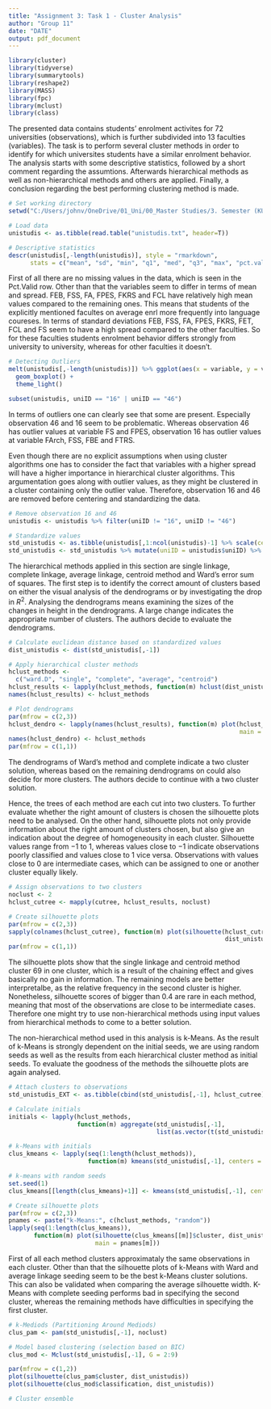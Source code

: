 ---
title: "Assignment 3: Task 1 - Cluster Analysis"
author: "Group 11"
date: "DATE"
output: pdf_document
---

```{r, warning = F, message = F, echo = F}
library(cluster)
library(tidyverse)
library(summarytools)
library(reshape2)
library(MASS)
library(fpc)
library(mclust)
library(class)
```

\section{1. Problem Statement}
The presented data contains students' enrolment activites for 72 universities (observations), which is further subdivided into 13 faculties (variables). The task is to perform several cluster methods in order to identify for which universites students have a similar enrolment behavior. The analysis starts with some descriptive statistics, followed by a short comment regarding the assumtions. Afterwards hierarchical methods as well as non-hierarchical methods and others are applied. Finally, a conclusion regarding the best performing clustering method is made.

\section{2. Descriptive Statistics}
```{r, echo = F}
# Set working directory
setwd("C:/Users/johnv/OneDrive/01_Uni/00_Master Studies/3. Semester (KU Leuven)/Multivariate Statistics/Assignment 3")
```


```{r, warning = F, message = F}
# Load data
unistudis <- as.tibble(read.table("unistudis.txt", header=T))

# Descriptive statistics
descr(unistudis[,-length(unistudis)], style = "rmarkdown", 
      stats = c("mean", "sd", "min", "q1", "med", "q3", "max", "pct.valid"))
```
First of all there are no missing values in the data, which is seen in the Pct.Valid row. Other than that the variables seem to differ in terms of mean and spread. FEB, FSS, FA, FPES, FKRS and FCL have relatively high mean values compared to the remaining ones. This means that students of the explicitly mentioned facultes on average enrl more frequently into language coureses. In terms of standard deviations FEB, FSS, FA, FPES, FKRS, FET, FCL and FS seem to have a high spread compared to the other faculties. So for these faculties students enrolment behavior differs strongly from university to university, whereas for other faculties it doesn't. 

```{r, warning = F, message = F}
# Detecting Outliers
melt(unistudis[,-length(unistudis)]) %>% ggplot(aes(x = variable, y = value)) +
  geom_boxplot() +
  theme_light()

subset(unistudis, uniID == "16" | uniID == "46")
```

In terms of outliers one can clearly see that some are present. Especially observation 46 and 16 seem to be problematic. Whereas observation 46 has outlier values at variable FS and FPES, observation 16 has outlier values at variable FArch, FSS, FBE and FTRS.

\section{3. Assumptions}
Even though there are no explicit assumptions when using cluster algorithms one has to consider the fact that variables with a higher spread will have a higher importance in hierarchical cluster algorithms. This argumentation goes along with outlier values, as they might be clustered in a cluster containing only the outlier value. Therefore, observation 16 and 46 are removed before centering and standardizing the data.

```{r, warning = F, message = F}
# Remove observation 16 and 46
unistudis <- unistudis %>% filter(uniID != "16", uniID != "46")

# Standardize values
std_unistudis <- as.tibble(unistudis[,1:ncol(unistudis)-1] %>% scale(center = T, scale = T))
std_unistudis <- std_unistudis %>% mutate(uniID = unistudis$uniID) %>% dplyr::select(uniID, 1:13)
```

\section{4. Method and Interpretation}
\subsection{4.1 Hierarchical Methods}

The hierarchical methods applied in this section are single linkage, complete linkage, average linkage, centroid method and Ward's error sum of squares. The first step is to identify the correct amount of clusters based on either the visual analysis of the dendrograms or by investigating the drop in $R^2$. Analysing the dendrograms means examining the sizes of the changes in height in the dendrograms. A large change indicates the appropriate number of clusters. The authors decide to evaluate the dendrograms.

```{r}
# Calculate euclidean distance based on standardized values
dist_unistudis <- dist(std_unistudis[,-1])

# Apply hierarchical cluster methods
hclust_methods <-
  c("ward.D", "single", "complete", "average", "centroid")
hclust_results <- lapply(hclust_methods, function(m) hclust(dist_unistudis, m))
names(hclust_results) <- hclust_methods

# Plot dendrograms
par(mfrow = c(2,3))
hclust_dendro <- lapply(names(hclust_results), function(m) plot(hclust_results[[m]], 
                                                                main = m))
names(hclust_dendro) <- hclust_methods
par(mfrow = c(1,1))
```

The dendrograms of Ward's method and complete indicate a two cluster solution, whereas based on the remaining dendrograms on could also decide for more clusters. The authors decide to continue with a two cluster solution. \

Hence, the trees of each method are each cut into two clusters. To further evaluate whether the right amount of clusters is chosen the silhouette plots need to be analysed. On the other hand, silhouette plots not only provide information about the right amount of clusters chosen, but also give an indication about the degree of homogeneousity in each cluster. Silhouette values range from $-1$ to $1$, whereas values close to $-1$ indicate observations poorly classified and values close to $1$ vice versa. Observations with values close to $0$ are intermediate cases, which can be assigned to one or another cluster equally likely. 

```{r, results = 'hide', fig.keep = 'all'}
# Assign observations to two clusters
noclust <- 2
hclust_cutree <- mapply(cutree, hclust_results, noclust)

# Create silhouette plots
par(mfrow = c(2,3))
sapply(colnames(hclust_cutree), function(m) plot(silhouette(hclust_cutree[,m], 
                                                            dist_unistudis), main = m))
par(mfrow = c(1,1))
```

The silhouette plots show that the single linkage and centroid method cluster 69 in one cluster, which is a result of the chaining effect and gives basically no gain in information. The remaining models are better interpretalbe, as the relative frequency in the second cluster is higher. Nonetheless, silhouette scores of bigger than 0.4 are rare in each method, meaning that most of the observations are close to be intermediate cases. Therefore one might try to use non-hierarchical methods using input values from hierarchical methods to come to a better solution.

\subsection{4.2 Non-Hierarchical and Model Based Methods}

The non-hierarchical method used in this analysis is k-Means. As the result of k-Means is strongly dependent on the initial seeds, we are using random seeds as well as the results from each hierarchical cluster method as initial seeds. To evaluate the goodness of the methods the silhouette plots are again analysed.

```{r, results = 'hide', fig.keep = 'all'}
# Attach clusters to observations
std_unistudis_EXT <- as.tibble(cbind(std_unistudis[,-1], hclust_cutree))

# Calculate initials
initials <- lapply(hclust_methods, 
                   function(m) aggregate(std_unistudis[,-1], 
                                         list(as.vector(t(std_unistudis_EXT[,m]))), mean))

# k-Means with initials
clus_kmeans <- lapply(seq(1:length(hclust_methods)), 
                      function(m) kmeans(std_unistudis[,-1], centers = initials[[m]][,-1]))

# k-means with random seeds
set.seed(1)
clus_kmeans[[length(clus_kmeans)+1]] <- kmeans(std_unistudis[,-1], centers = noclust)

# Create silhouette plots
par(mfrow = c(2,3))
pnames <- paste("k-Means:", c(hclust_methods, "random"))
lapply(seq(1:length(clus_kmeans)), 
       function(m) plot(silhouette(clus_kmeans[[m]]$cluster, dist_unistudis), 
                        main = pnames[m]))

```
First of all each method clusters approximataly the same observations in each cluster. Other than that the silhouette plots of k-Means with Ward and average linkage seeding seem to be the best k-Means cluster solutions. This can also be validated when comparing the average silhouette width. K-Means with complete seeding performs bad in specifying the second cluster, whereas the remaining methods have difficulties in specifying the first cluster. 

\section{5. Alternative solutions}

```{r}
# k-Mediods (Partitioning Around Mediods)
clus_pam <- pam(std_unistudis[,-1], noclust)

# Model based clustering (selection based on BIC)
clus_mod <- Mclust(std_unistudis[,-1], G = 2:9)

par(mfrow = c(1,2))
plot(silhouette(clus_pam$cluster, dist_unistudis))
plot(silhouette(clus_mod$classification, dist_unistudis))

# Cluster ensemble


```
 

\section{6. Conclusion}

\newpage
\section{Appendix}


















